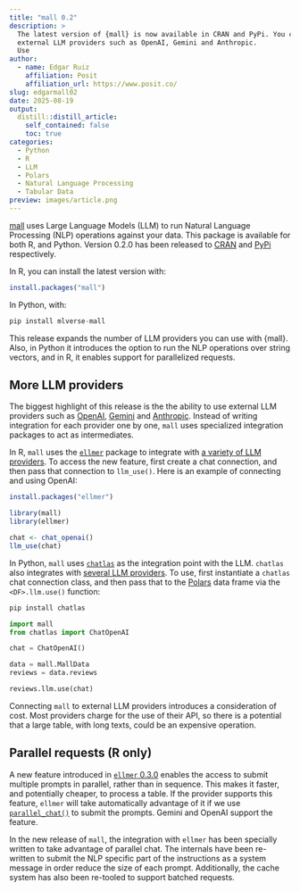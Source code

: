 ```yaml
---
title: "mall 0.2"
description: >
  The latest version of {mall} is now available in CRAN and PyPi. You can now use
  external LLM providers such as OpenAI, Gemini and Anthropic. 
  Use 
author:
  - name: Edgar Ruiz
    affiliation: Posit
    affiliation_url: https://www.posit.co/
slug: edgarmall02
date: 2025-08-19
output:
  distill::distill_article:
    self_contained: false
    toc: true
categories:
  - Python
  - R
  - LLM
  - Polars
  - Natural Language Processing
  - Tabular Data
preview: images/article.png
---
```


[mall](https://mlverse.github.io/mall/) uses Large Language Models (LLM) to run 
Natural Language Processing (NLP) operations against your data. This package
is available for both R, and Python. Version 0.2.0 has been released to
[CRAN](https://cran.r-project.org/web/packages/mall/index.html) and 
[PyPi](https://pypi.org/project/mlverse-mall/) respectively.

In R, you can install the latest version with:

```r
install.packages("mall")
```

In Python, with:

``` python
pip install mlverse-mall
```

This release expands the number of LLM providers you can use with {mall}. Also,
in Python it introduces the option to run the NLP operations over string vectors,
and in R, it enables support for parallelized requests. 

## More LLM providers

The biggest highlight of this release is the the ability to use external LLM 
providers such as [OpenAI](https://openai.com/), [Gemini](https://gemini.google.com/) 
and [Anthropic](https://www.anthropic.com/). Instead of writing integration for
each provider one by one, `mall` uses specialized integration packages to act as 
intermediates. 

In R, `mall` uses the [`ellmer`](https://ellmer.tidyverse.org/index.html) package
to integrate with [a variety of LLM providers](https://ellmer.tidyverse.org/reference/index.html#chatbots).
To access the new feature, first create a chat connection, and then pass that 
connection to `llm_use()`. Here is an example of connecting and using OpenAI: 

```r
install.packages("ellmer")

library(mall)
library(ellmer)

chat <- chat_openai()
llm_use(chat)
```

In Python, `mall` uses [`chatlas`](https://posit-dev.github.io/chatlas/) as 
the integration point with the LLM. `chatlas` also integrates with
[several LLM providers](https://posit-dev.github.io/chatlas/reference/#chat-model-providers).
To use, first instantiate a `chatlas` chat connection class, and then pass that
to the [Polars](https://pola.rs/) data frame via the `<DF>.llm.use()` function: 


``` python
pip install chatlas

import mall
from chatlas import ChatOpenAI

chat = ChatOpenAI()

data = mall.MallData
reviews = data.reviews

reviews.llm.use(chat)
```

Connecting `mall` to external LLM providers introduces a consideration of cost.
Most providers charge for the use of their API, so there is a potential that a 
large table, with long texts, could be an expensive operation. 

## Parallel requests (R only)

A new feature introduced in [`ellmer` 0.3.0](https://www.tidyverse.org/blog/2025/07/ellmer-0-3-0)
enables the access to submit multiple prompts in parallel, rather than in sequence.
This makes it faster, and potentially cheaper, to process a table. If the provider
supports this feature, `ellmer` will take automatically advantage of it if we use 
[`parallel_chat()`](https://ellmer.tidyverse.org/reference/parallel_chat.html)
to submit the prompts. Gemini and OpenAI support the feature.

In the new release of `mall`, the integration with `ellmer` has been specially 
written to take advantage of parallel chat. The internals have been re-written to
submit the NLP specific part of the instructions as a system message in order
reduce the size of each prompt. Additionally, the cache system has also been
re-tooled to support batched requests.



